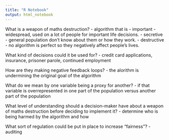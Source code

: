 ```yaml
---
title: "R Notebook"
output: html_notebook
---
```


What is a weapon of maths destruction?
- algorithm that is
  - important
    - widespread, used on a lot of people for important life decisions.
  - secretive
    - general population don't know about them or how they work.
  - destructive
    - no algorithm is perfect so they negatively affect people's lives.


What kind of decisions could it be used for?
- credit card applications, insurance, prisoner parole, continued employment


How are they making negative feedback loops?
- the alorithm is undermining the original goal of the algorithm


What do we mean by one variable being a proxy for another?
- if that variable is overrepresented in one part of the population versus
  another part of the population


What level of understanding should a decision-maker have about a weapon of maths
destruction before deciding to implement it?
- determine who is being harmed by the algorithm and how


What sort of regulation could be put in place to increase “fairness”?
- auditing

